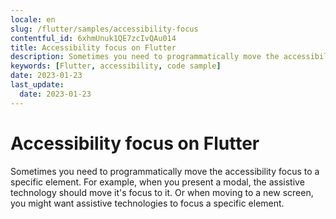 ```yaml
---
locale: en
slug: /flutter/samples/accessibility-focus
contentful_id: 6xhmUnuk1QE7zcIvQAu014
title: Accessibility focus on Flutter
description: Sometimes you need to programmatically move the accessibility focus to a specific element.
keywords: [Flutter, accessibility, code sample]
date: 2023-01-23
last_update:
  date: 2023-01-23
---
```


# Accessibility focus on Flutter

Sometimes you need to programmatically move the accessibility focus to a specific element. For example, when you present a modal, the assistive technology should move it's focus to it. Or when moving to a new screen, you might want assistive technologies to focus a specific element.

<CodeSample id="accessibility-focus" platform="flutter" locale="en"/>

